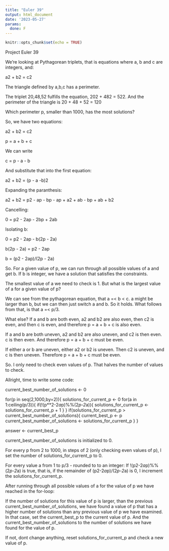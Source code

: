 ```yaml
---
title: "Euler 39"
output: html_document
date: '2023-05-27'
params:
  done: F
---
```


```r
knitr::opts_chunk$set(echo = TRUE)
```
Project Euler 39

We're looking at Pythagorean triplets, that is equations where a, b and c are integers, and:

a2 + b2 = c2

The triangle defined by a,b,c has a perimeter.

The triplet 20,48,52 fulfills the equation, 202 + 482 = 522. And the perimeter of the triangle is 20 + 48 + 52 = 120

Which perimeter p, smaller than 1000, has the most solutions?

So, we have two equations:

a2 + b2 = c2

p = a + b + c

We can write

c = p - a - b

And substitute that into the first equation:

a2 + b2 = (p - a -b)2

Expanding the paranthesis:

a2 + b2 = p2 - ap - bp - ap + a2 + ab - bp + ab + b2

Cancelling:

0 = p2 - 2ap - 2bp + 2ab

Isolating b:

0 = p2 - 2ap - b(2p - 2a)

b(2p - 2a) = p2 - 2ap

b = (p2 - 2ap)/(2p - 2a)

So. For a given value of p, we can run through all possible values of a and get b. If b is integer, we have a solution that satisfies the constraints.

The smallest value of a we need to check is 1. But what is the largest value of a for a given value of p?

We can see from the pythagorean equation, that a =< b < c. a might be larger than b, but we can then just switch a and b. So it holds. What follows from that, is that a =< p/3.

What else? If a and b are both even, a2 and b2 are also even, then c2 is even, and then c is even, and therefore p = a + b + c is also even.

If a and b are both uneven, a2 and b2 are also uneven, and c2 is then even. c is then even. And therefore p = a + b + c must be even.

If either a or b are uneven, either a2 or b2 is uneven. Then c2 is uneven, and c is then uneven. Therefore p = a + b + c must be even.

So. I only need to check even values of p. That halves the number of values to check.

Allright, time to write some code:

current_best_number_of_solutions <- 0

for(p in seq(2,1000,by=2)){
  solutions_for_current_p <- 0
  for(a in 1:ceiling(p/3)){
    if(!(p**2-2*a*p)%%(2*p-2*a)){
      solutions_for_current_p <- solutions_for_current_p + 1
    }
  }
  if(solutions_for_current_p > current_best_number_of_solutions){
    current_best_p <- p
    current_best_number_of_solutions <- solutions_for_current_p
   }
}

answer <- current_best_p


current_best_number_of_solutions is initialized to 0.

For every p from 2 to 1000, in steps of 2 (only checking even values of p), I set the number of solutions_for_current_p to 0.

For every value a from 1 to p/3 - rounded to to an integer: If !(p2-2*a*p)%%(2*p-2*a) is true, that is, if the remainder of (p2-2*a*p)/(2*p-2*a) is 0, I increment the solutions_for_current_p.

After running through all possible values of a for the value of p we have reached in the for-loop:

If the number of solutions for this value of p is larger, than the previous current_best_number_of_solutions, we have found a value of p that has a higher number of solutions than any previous value of p we have examined. In that case, set the current_best_p to the current value of p. And the current_best_number_of_solutions to the number of solutions we have found for the value of p.

If not, dont change anything, reset solutions_for_current_p and check a new value of p.